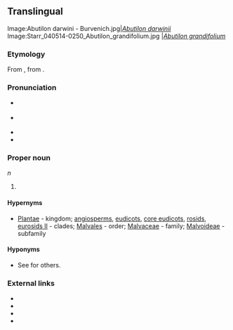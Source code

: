 {{also|abutilon}}
==Translingual==
{{wikipedia}}
<gallery>
Image:Abutilon darwini - Burvenich.jpg|''[[Abutilon darwinii]]''
Image:Starr_040514-0250_Abutilon_grandifolium.jpg |''[[Abutilon grandifolium]]''
</gallery>
===Etymology===
From {{etyl|NL.|mul}}, from {{etyl|ar|mul}} {{term|ابو طيلون|tr=’abū ṭīlūn|lang=ar}}.

===Pronunciation===
* {{a|RP}} {{IPA|/əˈbjuː.tɪˌlɒn/|lang=mul}}
* {{a|US}} {{IPA|/əˈbjutˌl̩ɑn/|/ˌæb.jəˈti.lɑn/|lang=mul}}
* {{rhymes|iːlɒn}}
* {{rhymes|uːtəlɑn}}

===Proper noun===
{{head|mul|proper noun|head=''Abutilon''}} ''n''

# {{taxon|genus|family|Malvaceae|broadleaf flowering plants in the [[mallow]] family found in the [[torrid]] and [[temperate]] zones}}

====Hypernyms====
* {{sense|genus}} [[Plantae]] - kingdom; [[angiosperms]], [[eudicots]], [[core eudicots]], [[rosids]], [[eurosids II]]&nbsp;- clades; [[Malvales]]&nbsp;- order; [[Malvaceae]]&nbsp;- family; [[Malvoideae]]&nbsp;- subfamily

====Hyponyms====
* {{sense|genus}} {{taxlink|Abutilon theophrasti|species}} See {{pedia}} for others.

===External links===
* {{pedia}}
* {{specieslite}}
* {{commonslite|Category:Abutilon}}
* {{R:USDA Plants|ABUTI}}
